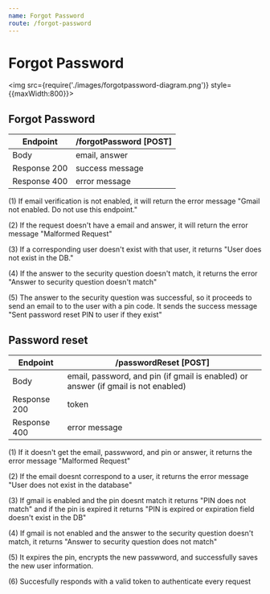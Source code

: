 ```yaml
---
name: Forgot Password
route: /forgot-password
---
```


# Forgot Password

<img src={require('./images/forgotpassword-diagram.png')} style={{maxWidth:800}}></img>


 

## Forgot Password

| Endpoint | /forgotPassword [POST] |
| ------ | ----------- |
| Body   | email, answer |
| Response 200 | success message |
| Response 400 | error message |

(1) If email verification is not enabled, it will return the error message "Gmail not enabled. Do not use this endpoint." 

(2) If the request doesn't have a email and answer, it will return the error message "Malformed Request"

(3) If a corresponding user doesn't exist with that user, it returns "User does not exist in the DB."

(4) If the answer to the security question doesn't match, it returns the error "Answer to security question doesn't match"

(5) The answer to the security question was successful, so it proceeds to send an email to to the user with a pin code. It sends the success message "Sent password reset PIN to user if they exist"



## Password reset

| Endpoint | /passwordReset [POST] |
| ------ | ----------- |
| Body   | email, password, and pin (if gmail is enabled) or answer (if gmail is not enabled) |
| Response 200 | token |
| Response 400 | error message |

(1) If it doesn't get the email, passwword, and pin or answer, it returns the error message "Malformed Request"

(2) If the email doesnt correspond to a user, it returns the error message "User does not exist in the database" 

(3) If gmail is enabled and the pin doesnt match it returns "PIN does not match" and if the pin is expired it returns "PIN is expired or expiration field doesn't exist in the DB"

(4) If gmail is not enabled and the answer to the security question doesn't match, it returns "Answer to security question does not match"

(5) It expires the pin, encrypts the new passwword, and successfully saves the new user information. 

(6) Succesfully responds with a valid token to authenticate every request
